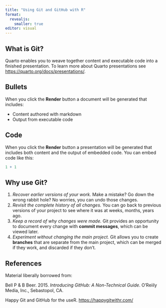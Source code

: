 ```yaml
---
title: "Using Git and GitHub with R"
format: 
  revealjs:
    smaller: true
editor: visual
---
```


## What is Git?

Quarto enables you to weave together content and executable code into a finished presentation. To learn more about Quarto presentations see <https://quarto.org/docs/presentations/>.

## Bullets

When you click the **Render** button a document will be generated that includes:

-   Content authored with markdown
-   Output from executable code

## Code

When you click the **Render** button a presentation will be generated that includes both content and the output of embedded code. You can embed code like this:

```r
1 + 1
```

## Why use Git?

1.  *Recover earlier versions of your work.* Make a mistake? Go down the wrong rabbit hole? No worries, you can undo those changes.
2.  *Revisit the complete history of all changes.* You can go back to previous versions of your project to see where it was at weeks, months, years ago.
3.  *Keep a record of why changes were made.* Git provides an opportunity to document every change with **commit messages**, which can be viewed later.
4.  *Experiment without changing the main project.* Git allows you to create **branches** that are separate from the main project, which can be merged if they work, and discarded if they don't.

## References

Material liberally borrowed from:

Bell P & B Beer. 2015. *Introducing GitHub: A Non-Technical Guide*. O'Reiily Media, Inc., Sebastopol, CA.

Happy Git and GitHub for the useR. <https://happygitwithr.com/>

